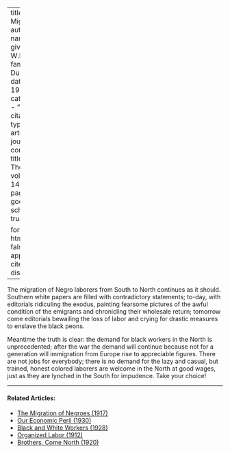 
---
title: 'The Migration'
author:
  - name:
      given: W.E.B.
      family: Du Bois
date: May 1917
categories: 
  - ""
citation: 
  type: article-journal
  container-title: The Crisis
  volume: 14
  issue: 1
  page: 8
google-scholar: true

format:
  html:
    toc: false
    appendix-cite-as: display
---


The migration of Negro laborers from South to North continues as it should. Southern white papers are filled with contradictory statements; to-day, with editorials ridiculing the exodus, painting fearsome pictures of the awful condition of the emigrants and chronicling their wholesale return; tomorrow come editorials bewailing the loss of labor and crying for drastic measures to enslave the black peons.

Meantime the truth is clear: the demand for black workers in the North is unprecedented; after the war the demand will continue because not for a generation will immigration from Europe rise to appreciable figures. There are not jobs for everybody; there is no demand for the lazy and casual, but trained, honest colored laborers are welcome in the North at good wages, just as they are lynched in the South for impudence. Take your choice!

<!-- Similar articles start here -->
<div  class="clear-wrap"></div>
<hr>
#### Related Articles:

* [The Migration of Negroes (1917)](/Volumes/14/02/migration_of_negroes.html)
* [Our Economic Peril (1930)](/Volumes/37/03/our_economic_peril.html)
* [Black and White Workers (1928)](/Volumes/35/03/black_and_white_workers.html)
* [Organized Labor (1912)](/Volumes/04/03/organized_labor.html)
* [Brothers, Come North (1920)](/Volumes/19/03/brothers_come_north.html)

<!-- Similar articles end here -->